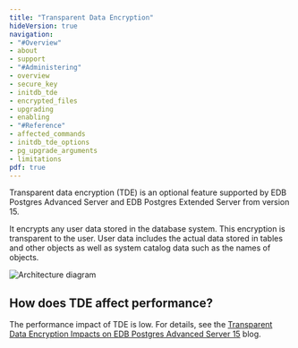 ```yaml
---
title: "Transparent Data Encryption"
hideVersion: true
navigation:
- "#Overview"
- about
- support
- "#Administering"
- overview
- secure_key
- initdb_tde
- encrypted_files
- upgrading
- enabling
- "#Reference"
- affected_commands
- initdb_tde_options
- pg_upgrade_arguments
- limitations
pdf: true
---
```



Transparent data encryption (TDE) is an optional feature supported by EDB Postgres Advanced Server and EDB Postgres Extended Server from version 15. 

It encrypts any user data stored in the database system. This encryption is transparent to the user. User data includes the actual data stored in tables and other objects as well as system catalog data such as the names of objects.

![Architecture diagram](images/tde1.png)

## How does TDE affect performance? 

The performance impact of TDE is low. For details, see the [Transparent Data Encryption Impacts on EDB Postgres Advanced Server 15](https://www.enterprisedb.com/blog/TDE-Postgres-Advanced-Server-15-Launch) blog.

